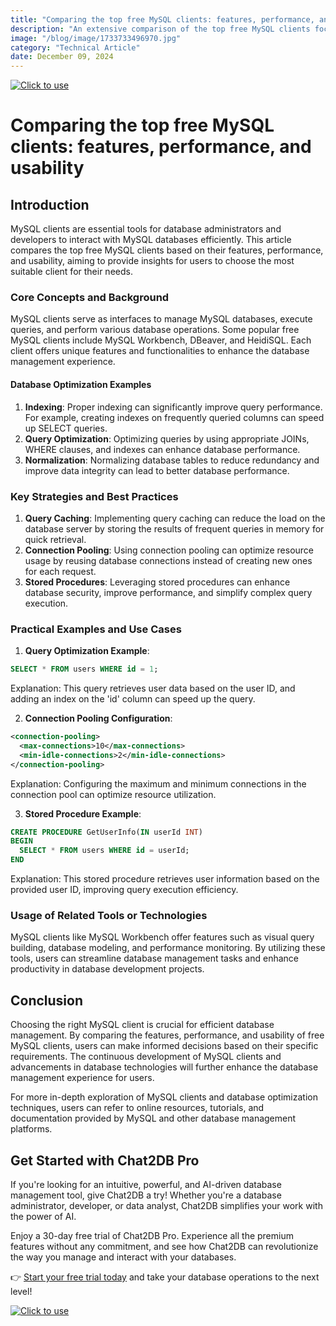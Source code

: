 ```yaml
---
title: "Comparing the top free MySQL clients: features, performance, and usability"
description: "An extensive comparison of the top free MySQL clients focusing on their features, performance, and usability to help users make informed choices."
image: "/blog/image/1733733496970.jpg"
category: "Technical Article"
date: December 09, 2024
---
```

[![Click to use](/image/blog/bg/chat2db1.png)](https://app.chat2db.ai/)
# Comparing the top free MySQL clients: features, performance, and usability


<Authors date="December 09, 2024">
  <Author name="Jing" link="https://chat2db.ai" />
</Authors>

## Introduction
MySQL clients are essential tools for database administrators and developers to interact with MySQL databases efficiently. This article compares the top free MySQL clients based on their features, performance, and usability, aiming to provide insights for users to choose the most suitable client for their needs.

### Core Concepts and Background
MySQL clients serve as interfaces to manage MySQL databases, execute queries, and perform various database operations. Some popular free MySQL clients include MySQL Workbench, DBeaver, and HeidiSQL. Each client offers unique features and functionalities to enhance the database management experience.

#### Database Optimization Examples
1. **Indexing**: Proper indexing can significantly improve query performance. For example, creating indexes on frequently queried columns can speed up SELECT queries.
2. **Query Optimization**: Optimizing queries by using appropriate JOINs, WHERE clauses, and indexes can enhance database performance.
3. **Normalization**: Normalizing database tables to reduce redundancy and improve data integrity can lead to better database performance.

### Key Strategies and Best Practices
1. **Query Caching**: Implementing query caching can reduce the load on the database server by storing the results of frequent queries in memory for quick retrieval.
2. **Connection Pooling**: Using connection pooling can optimize resource usage by reusing database connections instead of creating new ones for each request.
3. **Stored Procedures**: Leveraging stored procedures can enhance database security, improve performance, and simplify complex query execution.

### Practical Examples and Use Cases
1. **Query Optimization Example**:
```sql
SELECT * FROM users WHERE id = 1;
```
Explanation: This query retrieves user data based on the user ID, and adding an index on the 'id' column can speed up the query.

2. **Connection Pooling Configuration**:
```xml
<connection-pooling>
  <max-connections>10</max-connections>
  <min-idle-connections>2</min-idle-connections>
</connection-pooling>
```
Explanation: Configuring the maximum and minimum connections in the connection pool can optimize resource utilization.

3. **Stored Procedure Example**:
```sql
CREATE PROCEDURE GetUserInfo(IN userId INT)
BEGIN
  SELECT * FROM users WHERE id = userId;
END
```
Explanation: This stored procedure retrieves user information based on the provided user ID, improving query execution efficiency.

### Usage of Related Tools or Technologies
MySQL clients like MySQL Workbench offer features such as visual query building, database modeling, and performance monitoring. By utilizing these tools, users can streamline database management tasks and enhance productivity in database development projects.

## Conclusion
Choosing the right MySQL client is crucial for efficient database management. By comparing the features, performance, and usability of free MySQL clients, users can make informed decisions based on their specific requirements. The continuous development of MySQL clients and advancements in database technologies will further enhance the database management experience for users.

For more in-depth exploration of MySQL clients and database optimization techniques, users can refer to online resources, tutorials, and documentation provided by MySQL and other database management platforms.

## Get Started with Chat2DB Pro

If you're looking for an intuitive, powerful, and AI-driven database management tool, give Chat2DB a try! Whether you're a database administrator, developer, or data analyst, Chat2DB simplifies your work with the power of AI.

Enjoy a 30-day free trial of Chat2DB Pro. Experience all the premium features without any commitment, and see how Chat2DB can revolutionize the way you manage and interact with your databases.

👉 [Start your free trial today](https://app.chat2db.ai/) and take your database operations to the next level!

[![Click to use](/image/blog/bg/chat2db.jpg)](https://app.chat2db.ai/)